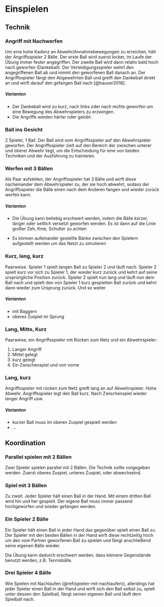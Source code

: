 # Einspielen

## Technik

### Angriff mit Nachwerfen

Um eine hohe Kadenz an Abwehr/Annahmebewegungen zu erreichen, hält der Angriffsspieler 2 Bälle. Der erste Ball wird zuerst locker, im Laufe der Übung immer fester angegriffen. Der zweite Ball wird dann relativ bald hoch nach geworfen (Dankeball). Der Verteidigungsspieler wehrt den angegriffenen Ball ab und nimmt den geworfenen Ball danach an. Der Angriffsspieler fängt den Abgewehrten Ball und greift den Dankeball direkt an und wirft darauf den gefangen Ball nach [@hauser2016].

##### Varianten {-}

* Der Dankeball wird zu kurz, nach links oder nach rechts geworfen um eine Bewegung des Abwehrspielers zu erzwingen.
* Die Angriffe werden härter oder gelobt.

### Ball ins Gesicht

2 Spieler, 1 Ball. Der Ball wird vom Angriffsspieler auf den Abwehrspieler geworfen. Der Angriffsspieler zielt auf den Bereich der zwischen unterer und oberer Abwehr liegt, um die Entscheidung für eine von beiden Techniken und der Ausführung zu trainieren.

### Werfen mit 3 Bällen

Als Paar aufstellen, der Angriffsspieler hat 3 Bälle und wirft diese nacheinander dem Abwehrspieler zu, der sie hoch abwehrt, sodass der Angriffsspieler die Bälle einen nach dem Anderen fangen und wieder zurück werfen kann.

##### Varianten {-}

* Die Übung kann beliebig erschwert werden, indem die Bälle kürzer, länger oder seitlich versetzt geworfen werden. Es ist dann auf die Linie großer Zeh, Knie, Schulter zu achten

* Es können aufeinander gestellte Bänke zwischen den Spielern aufgestellt werden um das Netzt zu simulieren

### Kurz, lang, kurz

Paarweise. Spieler 1 spielt langen Ball zu Spieler 2 und läuft nach. Spieler 2 spielt kurz vor sich zu Spieler 1, der wieder kurz zurück und kehrt auf seine ursprüngliche Position zurück. Spieler 2 spielt nun lang und läuft nun dem Ball nach und spielt den von Spieler 1 kurz gespielten Ball zurück und kehrt dann wieder zum Ursprung zurück. Und so weiter

##### Varianten {-}

* mit Baggern
* oberes Zuspiel im Sprung

### Lang, Mitte, Kurz

Paarweise, ein Angriffsspieler mit Rücken zum Netz und ein Abwehrspieler:

1. Langer Angriff
1. Mittel gelegt
1. kurz gelegt
1. Ein Zwischenspiel und von vorne

### Lang, kurz

Angriffsspieler mit rücken zum Netz greift lang an auf Abwehrspieler. Hohe Abwehr. Angriffsspieler legt den Ball kurz. Nach Zwischenspiel wieder langer Angriff usw.

##### Varianten {-}

* kurzer Ball muss im oberen  Zuspiel gespielt werden
* ...


## Koordination

### Parallel spielen mit 2 Bällen

Zwei Spieler spielen parallel mit 2 Bällen. Die Technik sollte vorgegeben werden. Zuerst oberes Zuspiel, unteres Zuspiel, oder abwechselnd.

### Spiel mit 3 Bällen

Zu zweit. Jeder Spieler hält einen Ball in der Hand. Mit einem dritten Ball wird hin und her gespielt. Der eigene Ball muss immer passend hochgeworfen und wieder gefangen werden.

### Ein Spieler 2 Bälle

Ein Spieler hält einen Ball in jeder Hand das gegenüber spielt einen Ball zu. Der Spieler mit den beiden Bällen in der Hand wirft diese rechtzeitig hoch um den vom Partner geworfenen Ball zu spielen und fängt anschließend seine eigenen Bälle wieder.

Die Übung kann dadurch erschwert werden, dass kleinere Gegenstände benutzt werden, z.B. Tennisbälle.

### Drei Spieler 4 Bälle

Wie Spielen mit Nachlaufen (\@ref(spielen-mit-nachlaufen)), allerdings hat jeder Spieler einen Ball in der Hand und wirft sich den Ball selbst zu, spielt unter dessen den Spielball, fängt seinen eigenen Ball und läuft dem Spielball nach.


